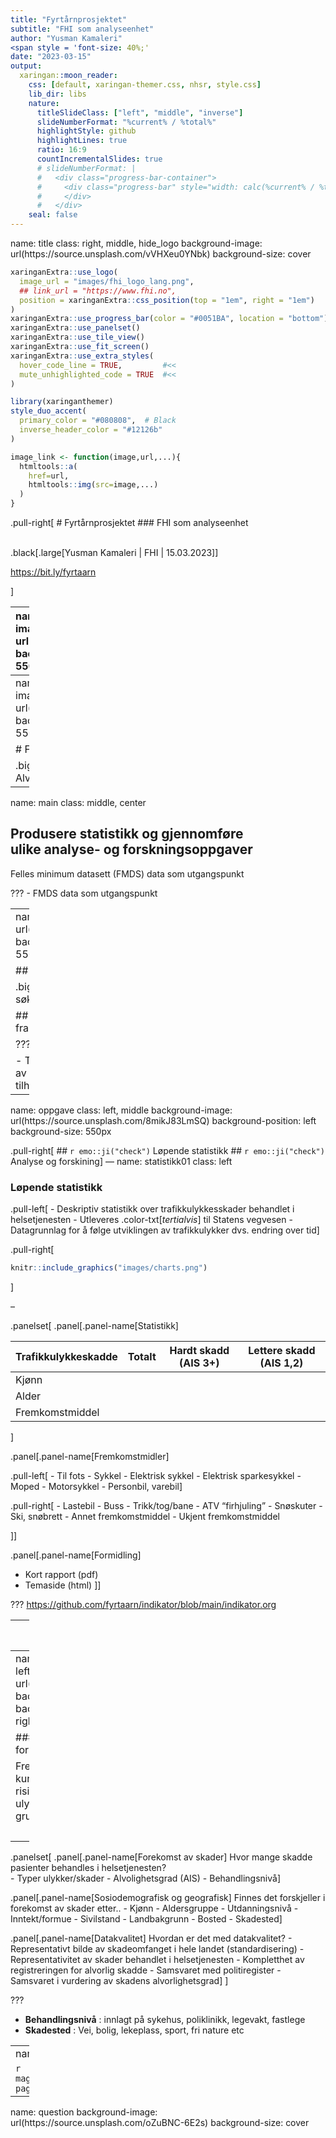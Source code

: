 ```yaml
---
title: "Fyrtårnprosjektet"
subtitle: "FHI som analyseenhet"
author: "Yusman Kamaleri"
<span style = 'font-size: 40%;'
date: "2023-03-15"
output:
  xaringan::moon_reader:
    css: [default, xaringan-themer.css, nhsr, style.css]
    lib_dir: libs
    nature:
      titleSlideClass: ["left", "middle", "inverse"]
      slideNumberFormat: "%current% / %total%"
      highlightStyle: github
      highlightLines: true
      ratio: 16:9
      countIncrementalSlides: true
      # slideNumberFormat: |
      #   <div class="progress-bar-container">
      #     <div class="progress-bar" style="width: calc(%current% / %total% * 100%);">
      #     </div>
      #   </div>
    seal: false
---
```


name: title 
class: right, middle, hide_logo
background-image: url(https://source.unsplash.com/vVHXeu0YNbk)
background-size: cover

```r
xaringanExtra::use_logo(
  image_url = "images/fhi_logo_lang.png",
  ## link_url = "https://www.fhi.no",
  position = xaringanExtra::css_position(top = "1em", right = "1em")
)
xaringanExtra::use_progress_bar(color = "#0051BA", location = "bottom")
xaringanExtra::use_panelset()
xaringanExtra::use_tile_view()
xaringanExtra::use_fit_screen()
xaringanExtra::use_extra_styles(
  hover_code_line = TRUE,         #<<
  mute_unhighlighted_code = TRUE  #<<
)
```
```r
library(xaringanthemer)
style_duo_accent(
  primary_color = "#080808",  # Black
  inverse_header_color = "#12126b"
)
```

```r
image_link <- function(image,url,...){
  htmltools::a(
    href=url,
    htmltools::img(src=image,...)
  )
}
```

.pull-right[
# Fyrtårnprosjektet
### FHI som analyseenhet

<br/>
.black[.large[Yusman Kamaleri | FHI | 15.03.2023]]

[https://bit.ly/fyrtaarn](https://bit.ly/fyrtaarn)

]

---
name: content
class: left, middle 
background-image: url(https://source.unsplash.com/lc7xcWebECc)
background-position: left
background-size: 550px 

.pull-right[
## `r emo::ji("check")` Rolle i prosjektet
## `r emo::ji("check")` Analyse av skadedata
]

---
name: medarbeider
class: left
background-image: url(https://source.unsplash.com/5EhN4wbfvBc)
background-position: right
background-size: 550px 

# FHI 
### Prosjektmedarbeidere

.big-txt[
- Yusman Kamaleri
- Eyvind Ohm
- Kari Alver
- Christian Madsen
- Else Karin Grøholt
]

---
name: main
class: middle, center

## Produsere statistikk og gjennomføre <br> ulike analyse- og forskningsoppgaver
Felles minimum datasett (FMDS) data som utgangspunkt

???
- FMDS data som utgangspunkt

---
name: before
class: left
background-image: url(https://source.unsplash.com/OQMZwNd3ThU)
background-position: right
background-size: 550px

## Admin

.big-txt[
- Prosjektprotokoll
- REK søknad
- DPIA søknad
- Samarbeidsavtaler 
]

## Statistikk 
.big-txt[
- Analyse av anonyme data fra NTR
]

???

- Tilgjengeliggjøringen av dataene vil være styrt av vedtak med hjemmel i
helseregisterloven og tilhørende forskrifter

---

name: oppgave 
class: left, middle
background-image: url(https://source.unsplash.com/8mikJ83LmSQ)
background-position: left 
background-size: 550px 

.pull-right[
## `r emo::ji("check")` Løpende statistikk
## `r emo::ji("check")` Analyse og forskining
]
---
name: statistikk01
class: left

### Løpende statistikk

.pull-left[
- Deskriptiv statistikk over trafikkulykkesskader behandlet i helsetjenesten
- Utleveres .color-txt[*tertialvis*] til Statens vegvesen
- Datagrunnlag for å følge utviklingen av trafikkulykker dvs. endring over tid
]

.pull-right[

```r
knitr::include_graphics("images/charts.png")

```
]

--

.panelset[
.panel[.panel-name[Statistikk]


| Trafikkulykkeskadde | Totalt | Hardt skadd (AIS 3+) | Lettere skadd (AIS 1,2) |
|---------------------|--------|----------------------|-------------------------|
| Kjønn               |        |                      |                         |
| Alder               |        |                      |                         |
| Fremkomstmiddel     |        |                      |                         |

]

.panel[.panel-name[Fremkomstmidler]

.pull-left[
- Til fots
- Sykkel
- Elektrisk sykkel
- Elektrisk sparkesykkel
- Moped
- Motorsykkel
- Personbil, varebil
]

.pull-right[
- Lastebil
- Buss
- Trikk/tog/bane
- ATV "firhjuling"
- Snøskuter
- Ski, snøbrett
- Annet fremkomstmiddel
- Ukjent fremkomstmiddel

]]

.panel[.panel-name[Formidling]

- Kort rapport (pdf)
- Temaside (html)
]]

???
[https://github.com/fyrtaarn/indikator/blob/main/indikator.org](https://github.com/fyrtaarn/indikator/blob/main/indikator.org)

---
name: statistikk02
class: center

```r
magick::image_read_pdf("images/flow.pdf", pages = 1)
```

???
**KPR** Kommunalt pasient- og brukerregister. Inneholder opplysninger om de som har søkt om, mottar eller har mottatt helse- og omsorgstjenester fra kommunen.

**NPR** inneholder helseopplysninger om alle personer som har fått behandling, eller som venter på behandling i spesialisthelsetjenesten

---
name: research01
class: left
background-image: url(images/company.jpg)
background-size: 30%
background-position: right 35px bottom 60px 

### Analyse og forskning

Frembringe mer kunnskap om hvordan risiko for skader og <br/>
ulykker er fordelt mellom grupper i befolkningen


<br/>
--

.panelset[
.panel[.panel-name[Forekomst av skader]
Hvor mange skadde pasienter behandles i helsetjenesten?
<br/>
- Typer ulykker/skader
- Alvolighetsgrad (AIS)
- Behandlingsnivå
]

.panel[.panel-name[Sosiodemografisk og geografisk]
Finnes det forskjeller i forekomst av skader etter..
- Kjønn
- Aldersgruppe
- Utdanningsnivå
- Inntekt/formue
- Sivilstand
- Landbakgrunn
- Bosted
- Skadested
]

.panel[.panel-name[Datakvalitet]
Hvordan er det med datakvalitet?
- Representativt bilde av skadeomfanget i hele landet (standardisering)
- Representativitet av skader behandlet i helsetjenesten
- Kompletthet av registreringen for alvorlig skadde
- Samsvaret med politiregister
- Samsvaret i vurdering av skadens alvorlighetsgrad
]
]

???

- **Behandlingsnivå** : innlagt på sykehus, poliklinikk, legevakt, fastlege
- **Skadested** : Vei, bolig, lekeplass, sport, fri nature etc

---
name: research02
class: center

```r
magick::image_read_pdf("images/research.pdf", pages = 1)
```

---
name: question
background-image: url(https://source.unsplash.com/oZuBNC-6E2s)
background-size: cover 
